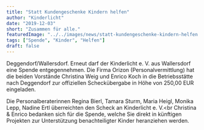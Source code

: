 ```yaml
---
title: "Statt Kundengeschenke Kindern helfen"
author: "Kinderlicht"
date: "2019-12-03"
short: "Zusammen für alle."
featuredImage: "../../images/news/statt-kundengeschenke-kindern-helfen.jpg"
tags: ["Spende", "Kinder", "Helfen"]
draft: false
---
```

Deggendorf/Wallersdorf. Erneut darf der Kinderlicht e. V. aus Wallersdorf eine Spende entgegennehmen. Die Firma Orizon (Personalvermittlung) hat die beiden Vorstände Christina Weig und Enrico Koch in die Betriebsstätte nach Deggendorf zur offiziellen Scheckübergabe in Höhe von 250,00 EUR eingeladen.

Die Personalberaterinnen Regina Bierl, Tamara Sturm, Maria Heigl, Monika Lepp, Nadine Ertl überreichten den Scheck an Kinderlicht e. V.<br
Christina & Enrico bedanken sich für die Spende, welche Sie direkt in künftigen Projekten zur Unterstützung benachteiligter Kinder heranziehen werden.
